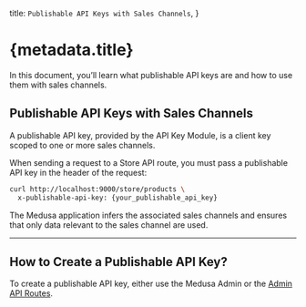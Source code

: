 
  title: `Publishable API Keys with Sales Channels`,
}

# {metadata.title}

In this document, you’ll learn what publishable API keys are and how to use them with sales channels.

## Publishable API Keys with Sales Channels

A publishable API key, provided by the API Key Module, is a client key scoped to one or more sales channels.

When sending a request to a Store API route, you must pass a publishable API key in the header of the request:

```bash
curl http://localhost:9000/store/products \
  x-publishable-api-key: {your_publishable_api_key}
```

The Medusa application infers the associated sales channels and ensures that only data relevant to the sales channel are used.

---

## How to Create a Publishable API Key?

To create a publishable API key, either use the Medusa Admin or the [Admin API Routes](!api!/admin#publishable-api-keys).
